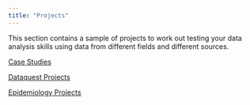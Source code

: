 ```yaml
---
title: "Projects"
---
```


This section contains a sample of projects to work out testing your data analysis skills using data from different fields and different sources.

[Case Studies](case_studies.qmd)

[Dataquest Projects](data_quest.qmd)

[Epidemiology Projects](epi_projects.qmd)